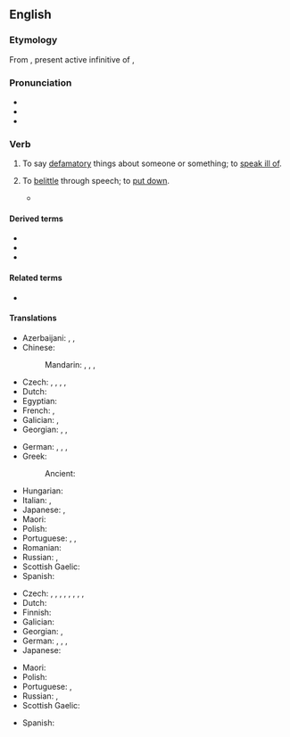 ==English==
{{was wotd|2007|February|27}}

===Etymology===
From {{bor|en|LL.|vīlificāre}}, present active infinitive of {{m|la|vīlificō||vilify}},

===Pronunciation===
* {{IPA|en|/ˈvɪl.ɪ.faɪ/}}
* {{audio|en|en-us-vilify.ogg|Audio (US)}}
* {{audio|en|en-au-vilify.ogg|Audio (AU)}}

===Verb===
{{en-verb}}

# {{lb|en|transitive}} To say [[defamatory]] things about someone or something; to [[speak ill of]].
#: {{syn|en|abuse|assail|criticize|decry|denigrate|demonize|denounce|libel|revile|slander|run down|Thesaurus:defame}}
#: {{ant|en|glorify|praise}}
# {{lb|en|transitive}} To [[belittle]] through speech; to [[put down]].
#: {{syn|en|berate|Thesaurus:criticize}}
#: {{ant|en|glorify|praise}}
#* {{quote-web
|en
|date=March 2, 2021
|author=Jason Scott, Wang Xining ({{lang|zh|王晰宁}})
|title=China Rips Murdoch’s News Corp. for Reports on Pandemic Origins
|url=https://web.archive.org/web/20210303052039/https://www.bloomberg.com/news/articles/2021-03-03/china-rips-murdoch-s-news-corp-amid-strained-australia-ties
|work={{w|Bloomberg News}}
|passage="Those who deliberately '''vilify''' China and sabotage the friendship between our two countries and do damage to our long-term friendship and benefits out of their sectoral or selfish interest will be cast aside in history,” he said. “Their children will be ashamed of mentioning their names."}}

====Derived terms====
* {{l|en|vilification}}
* {{l|en|vilifiable}}
* {{l|en|vilifier}}

====Related terms====
* {{l|en|vile}}

====Translations====
{{trans-top|say defamatory things about; to speak ill of}}
* Azerbaijani: {{t|az|pisləmək}}, {{t|az|yamanlamaq}}, {{t|az|qaralamaq}}
* Chinese:
*: Mandarin: {{t+|cmn|詆毀|sc=Hani}}, {{t+|cmn|诋毁|tr=dǐhuǐ|sc=Hani}}, {{t+|cmn|醜化|sc=Hani}}, {{t+|cmn|丑化|tr=chǒuhuà|sc=Hani}}
* Czech: {{t+|cs|pomluvit|pf}}, {{t+|cs|pomlouvat|impf}}, {{t+|cs|hanět|impf}}, {{t+|cs|pohanět|pf}}, {{t|cs|očernit|pf}}
* Dutch: {{t+|nl|verguizen}}
* Egyptian: {{t-egy|dsj|h=d-s-i-A2}}
* French: {{t+|fr|diffamer}}, {{t+|fr|vilipender}}
* Galician: {{t|gl|deostar}}, {{t+|gl|denigrar}}
* Georgian: {{t|ka|გაშავება}}, {{t|ka|გალანძღვა}}, {{t|ka|ძაგება}}
{{trans-mid}}
* German: {{t+|de|diffamieren}}, {{t+|de|verleumden}}, {{t+|de|verunglimpfen}}, {{t+|de|verteufeln}}
* Greek:
*: Ancient: {{t|grc|κακηγορέω}}
* Hungarian: {{t+|hu|rágalmaz}}
* Italian: {{t+|it|denigrare}}, {{t+|it|vilipendere}}
* Japanese: {{t+|ja|貶す|tr=kenasu|sc=Jpan}}, {{t+|ja|謗る|tr=soshiru|sc=Jpan}}
* Maori: {{t|mi|whakahariharitae}}
* Polish: {{t+|pl|oczerniać}}
* Portuguese: {{t|pt|vilificar}}, {{t+|pt|vilipendiar}}, {{t+|pt|difamar}}
* Romanian: {{t+|ro|denigra}}
* Russian: {{t+|ru|очерня́ть}}, {{t+|ru|поноси́ть}}
* Scottish Gaelic: {{t|gd|càin}}
* Spanish: {{t+|es|vilipendiar}}
{{trans-bottom}}

{{trans-top|denounce, belittle through speech}}
* Czech: {{t+|cs|urazit|pf}}, {{t|cs|ponížit|pf}}, {{t+|cs|hanět|impf}}, {{t+|cs|špinit|impf}}, {{t+|cs|pošpinit|pf}}, {{t+|cs|ponižovat|impf}}, {{t|cs|urážet|impf}}, {{t+|cs|pohanět|pf}}, {{t|cs|očernit|pf}}
* Dutch: {{t+|nl|kleineren}}
* Finnish: {{t+|fi|panetella}}
* Galician: {{t+|gl|denigrar}}
* Georgian: {{t|ka|დამცირება}}, {{t|ka|ძაგება}}
* German: {{t+|de|herabwürdigen}}, {{t|de|heruntermachen}}, {{t+|de|schlechtmachen}}, {{t|de|herunterputzen}}
* Japanese: {{t|ja|貶める|tr=otoshimeru}}
{{trans-mid}}
* Maori: {{t|mi|whakahariharitae}}
* Polish: {{t+|pl|potępiać}}
* Portuguese: {{t+|pt|difamar}}, {{t+|pt|diminuir}}
* Russian: {{t+|ru|унижа́ть}}, {{t+|ru|опуска́ть}} {{qualifier|colloquial}}
* Scottish Gaelic: {{t|gd|càin}}
{{trans-bottom}}

{{checktrans-top}}
* Spanish: {{t+check|es|acusar}}
{{trans-mid}}
{{trans-bottom}}